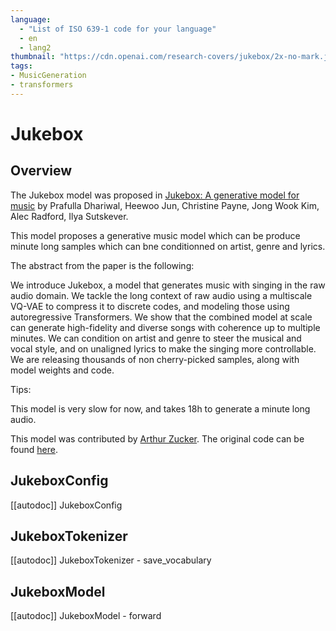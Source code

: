 ```yaml
---
language: 
  - "List of ISO 639-1 code for your language"
  - en
  - lang2
thumbnail: "https://cdn.openai.com/research-covers/jukebox/2x-no-mark.jpg"
tags:
- MusicGeneration
- transformers
---
```


<!--Copyright 2020 The HuggingFace Team. All rights reserved.

Licensed under the Apache License, Version 2.0 (the "License"); you may not use this file except in compliance with
the License. You may obtain a copy of the License at

http://www.apache.org/licenses/LICENSE-2.0

Unless required by applicable law or agreed to in writing, software distributed under the License is distributed on
an "AS IS" BASIS, WITHOUT WARRANTIES OR CONDITIONS OF ANY KIND, either express or implied. See the License for the
specific language governing permissions and limitations under the License.
-->

# Jukebox

## Overview

The Jukebox model was proposed in [Jukebox: A generative model for music](https://arxiv.org/pdf/2005.00341.pdf)
by Prafulla Dhariwal, Heewoo Jun, Christine Payne, Jong Wook Kim, Alec Radford,
Ilya Sutskever.

This model proposes a generative music model which can be produce minute long samples which can bne conditionned on
artist, genre and lyrics.

The abstract from the paper is the following:

We introduce Jukebox, a model that generates
music with singing in the raw audio domain. We
tackle the long context of raw audio using a multiscale VQ-VAE to compress it to discrete codes,
and modeling those using autoregressive Transformers. We show that the combined model at
scale can generate high-fidelity and diverse songs
with coherence up to multiple minutes. We can
condition on artist and genre to steer the musical
and vocal style, and on unaligned lyrics to make
the singing more controllable. We are releasing
thousands of non cherry-picked samples, along
with model weights and code.

Tips:

This model is very slow for now, and takes 18h to generate a minute long audio. 

This model was contributed by [Arthur Zucker](https://huggingface.co/ArthurZ).
The original code can be found [here](https://github.com/openai/jukebox).

## JukeboxConfig

[[autodoc]] JukeboxConfig

## JukeboxTokenizer

[[autodoc]] JukeboxTokenizer - save_vocabulary

## JukeboxModel

[[autodoc]] JukeboxModel - forward 

